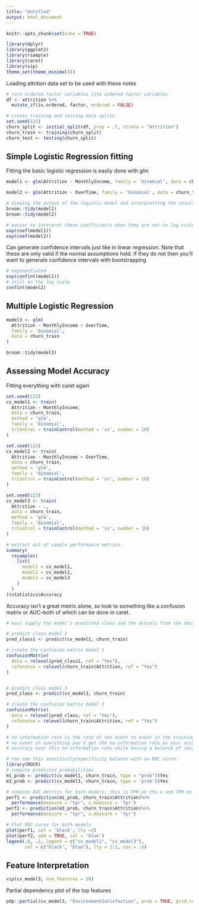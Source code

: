 ```yaml
---
title: "Untitled"
output: html_document
---
```


```r
knitr::opts_chunk$set(echo = TRUE)
```

```r
library(dplyr)
library(ggplot2)
library(rsample)
library(caret)
library(vip)
theme_set(theme_minimal())
```


Loading attrition data set to be used with these notes

```r
# turn ordered.factor variables into undered factor variables
df <- attrition %>%
  mutate_if(is.ordered, factor, ordered = FALSE)

# create training and testing data splits
set.seed(123)
churn_split <- initial_split(df, prop = .7, strata = "Attrition")
churn_train <- training(churn_split)
churn_test <- testing(churn_split)
```

## Simple Logistic Regression fitting

Fitting the basic logistic regression is easily done with glm

```r
model1 <- glm(Attrition ~ MonthlyIncome, family = 'binomial', data = churn_train)

model2 <- glm(Attrition ~ OverTime, family = 'binomial', data = churn_train)

# Viewing the output of the logistic model and interpretting the results
broom::tidy(model1)
broom::tidy(model2)

# easier to interpret these coefficients when they are not in log scale--need to exponentiate them
exp(coef(model1))
exp(coef(model2))
```

Can generate confidence intervals just like in linear regression. Note that these are only valid if the normal assumptions hold.
If they do not then you'll want to generate confidence intervals with bootstrapping

```r
# exponentiated
exp(confint(model1))
# still on the log scale
confint(model2)
```

## Multiple Logistic Regression

```r
model3 <- glm(
  Attrition ~ MonthlyIncome + OverTime,
  family = 'binomial',
  data = churn_train
)

broom::tidy(model3)

```

## Assessing Model Accuracy
Fitting everything with caret again
```r
set.seed(123)
cv_model1 <- train(
  Attrition ~ MonthlyIncome,
  data = churn_train,
  method = 'glm',
  family = 'binomial',
  trControl = trainControl(method = 'cv', number = 10)
)

set.seed(123)
cv_model2 <- train(
  Attrition ~ MonthlyIncome + OverTime,
  data = churn_train,
  method = 'glm',
  family = 'binomial',
  trControl = trainControl(method = 'cv', number = 10)
)

set.seed(123)
cv_model3 <- train(
  Attrition ~ .,
  data = churn_train,
  method = 'glm',
  family = 'binomial',
  trControl = trainControl(method = 'cv', number = 10)
)

# extract out of sample performance metrics
summary(
  resamples(
    list(
      model1 = cv_model1,
      model2 = cv_model2,
      model3 = cv_model3
    )
  )
)$statistics$Accuracy
```

Accuracy isn't a great metric alone, so look to something like a confusion matrix or AUC--both of which can be done in caret.

```r
# must supply the model's predicted class and the actuals from the data you used--training data here.

# predict class model 1
pred_class1 <- predict(cv_model1, churn_train)

# create the confusion matrix model 1
confusionMatrix(
  data = relevel(pred_class1, ref = "Yes"),
  reference = relevel(churn_train$Attrition, ref = "Yes")
)


# predict class model 3
pred_class <- predict(cv_model3, churn_train)

# create the confusion matrix model 3
confusionMatrix(
  data = relevel(pred_class, ref = "Yes"),
  reference = relevel(churn_train$Attrition, ref = "Yes")
)

# no-information rate is the rate of non event to event in the training data. If you simply predicted
# no event on everything you'd get the no-information rate as your accuarcy. Your goal should be to maximize
# accuracy over this no-information rate while having a balance of sensitivity and specificity.

# You see this sensitivity/specificity balance with an ROC curve.
library(ROCR)
# compute predicted probabilities
m1_prob <- predict(cv_model1, churn_train, type = "prob")$Yes
m3_prob <- predict(cv_model3, churn_train, type = 'prob')$Yes

# compute AUC metrics for both models; this is FPR on the x and TPR on the y
perf1 <- prediction(m1_prob, churn_train$Attrition)%>%
  performance(measure = "tpr", x.measure = 'fpr')
perf2 <- prediction(m3_prob, churn_train$Attrition)%>%
  performance(measure = "tpr", x.measure = 'fpr')

# Plot ROC curve for both models
plot(perf1, col = 'black', lty =2)
plot(perf2, add = TRUE, col = 'blue')
legend(.8, .2, legend = c("cv_model1", "cv_model3"),
       col = c("black", "blue"), lty = 2:1, cex = .6)
```


## Feature Interpretation
```r
vip(cv_model3, num_features = 20)
```


Partial dependency plot of the top features
```r
pdp::partial(cv_model3, "EnvironmentSatisfaction", prob = TRUE, grid.resolution = 20, plot = TRUE)
```

